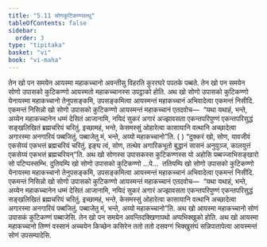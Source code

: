 ```yaml
---
title: "5.11 सोणकुटिकण्णवत्थु"
tableOfContents: false
sidebar:
  order: 3
type: "tipitaka"
basket: "vi"
book: "vi-maha"
---
```



<DynamicBreadcrumb />

<Division number="257" book="vi-maha">

<Paragraph number="1176" book="vi-maha">
तेन खो पन समयेन आयस्मा महाकच्चानो अवन्तीसु विहरति कुररघरे पपतके पब्बते. तेन खो पन समयेन सोणो उपासको कुटिकण्णो आयस्मतो महाकच्चानस्स उपट्ठाको होति.
</Paragraph>

<Paragraph number="1177" book="vi-maha">
अथ खो सोणो उपासको कुटिकण्णो येनायस्मा महाकच्चानो तेनुपसङ्कमि, उपसङ्कमित्वा आयस्मन्तं महाकच्चानं अभिवादेत्वा एकमन्तं निसीदि. एकमन्तं निसिन्नो खो सोणो उपासको कुटिकण्णो आयस्मन्तं महाकच्चानं एतदवोच—  “यथा यथाहं, भन्ते, अय्येन महाकच्चानेन धम्मं देसितं आजानामि, नयिदं सुकरं अगारं अज्झावसता एकन्तपरिपुण्णं एकन्तपरिसुद्धं सङ्खलिखितं ब्रह्मचरियं चरितुं. इच्छामहं, भन्ते, केसमस्सुं ओहारेत्वा कासायानि वत्थानि अच्छादेत्वा अगारस्मा अनगारियं पब्बजितुं. पब्बाजेतु मं, भन्ते, अय्यो महाकच्चानो”ति. ( ) “दुक्करं खो, सोण, यावजीवं एकसेय्यं एकभत्तं ब्रह्मचरियं चरितुं. इङ्घ त्वं, सोण, तत्थेव अगारिकभूतो बुद्धानं सासनं अनुयुञ्ज, कालयुत्तं एकसेय्यं एकभत्तं ब्रह्मचरियन्”ति. अथ खो सोणस्स उपासकस्स कुटिकण्णस्स यो अहोसि पब्बज्जाभिसङ्खारो सो पटिप्पस्सम्भि.
</Paragraph>

<Paragraph number="1178" book="vi-maha">
दुतियम्पि खो सोणो उपासको कुटिकण्णो …पे…  ततियम्पि खो सोणो उपासको कुटिकण्णो येनायस्मा महाकच्चानो तेनुपसङ्कमि, उपसङ्कमित्वा आयस्मन्तं महाकच्चानं अभिवादेत्वा एकमन्तं निसीदि. एकमन्तं निसिन्नो खो सोणो उपासको कुटिकण्णो आयस्मन्तं महाकच्चानं एतदवोच—  “यथा यथाहं, भन्ते, अय्येन महाकच्चानेन धम्मं देसितं आजानामि, नयिदं सुकरं अगारं अज्झावसता एकन्तपरिपुण्णं एकन्तपरिसुद्धं सङ्खलिखितं ब्रह्मचरियं चरितुं. इच्छामहं, भन्ते, केसमस्सुं ओहारेत्वा कासायानि वत्थानि अच्छादेत्वा अगारस्मा अनगारियं पब्बजितुं. पब्बाजेतु मं, भन्ते, अय्यो महाकच्चानो”ति. अथ खो आयस्मा महाकच्चानो सोणं उपासकं कुटिकण्णं पब्बाजेसि. तेन खो पन समयेन अवन्तिदक्खिणापथो अप्पभिक्खुको होति. अथ खो आयस्मा महाकच्चानो तिण्णं वस्सानं अच्चयेन किच्छेन कसिरेन ततो ततो दसवग्गं भिक्खुसंघं सन्निपातापेत्वा आयस्मन्तं सोणं उपसम्पादेसि.
</Paragraph>
</Division>